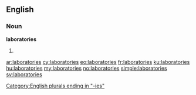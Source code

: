 ==English==

===Noun===
'''laboratories'''

# {{plural of|[[laboratory]]}}

[[Category:English plurals ending in "-ies"]]

[[ar:laboratories]]
[[cy:laboratories]]
[[eo:laboratories]]
[[fr:laboratories]]
[[ku:laboratories]]
[[hu:laboratories]]
[[my:laboratories]]
[[no:laboratories]]
[[simple:laboratories]]
[[sv:laboratories]]